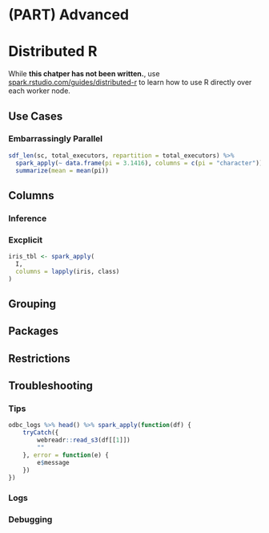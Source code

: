 # (PART) Advanced {-}

# Distributed R {#distributed}

While **this chatper has not been written.**, use [spark.rstudio.com/guides/distributed-r](http://spark.rstudio.com/guides/distributed-r/) to learn how to use R directly over each worker node.

## Use Cases

### Embarrassingly Parallel

```r
sdf_len(sc, total_executors, repartition = total_executors) %>%
  spark_apply(~ data.frame(pi = 3.1416), columns = c(pi = "character")) %>%
  summarize(mean = mean(pi))
```

## Columns

### Inference

### Excplicit

```r
iris_tbl <- spark_apply(
  I,
  columns = lapply(iris, class)
)
```

## Grouping

## Packages

## Restrictions

## Troubleshooting

### Tips

```r
odbc_logs %>% head() %>% spark_apply(function(df) {
    tryCatch({
        webreadr::read_s3(df[[1]])
        ""
    }, error = function(e) {
        e$message
    })
})
```

### Logs

### Debugging
